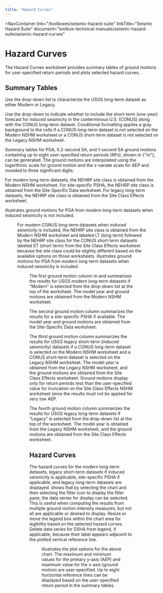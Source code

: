 ```yaml
---
title: "Hazard Curves"
---
```



<NavContainer 
  link="/toolboxes/seismic-hazard-suite"
  linkTitle="Seismic Hazard Suite"
  document="toolbox-technical-manuals/seismic-hazard-suite/seismic-hazard-curves"
></NavContainer>

# Hazard Curves

The Hazard Curves worksheet provides summary tables of ground motions for user-specified return periods and plots selected hazard curves.

## Summary Tables

Use the drop-down list to characterize the USGS long-term dataset as either Modern or Legacy.

Use the drop-down to indicate whether to include the short-term (one-year) forecast for induced seismicity in the conterminous U.S. (CONUS) along with
the CONUS long-term dataset. Conditional formatting applies a gray background to the cells if a CONUS long-term dataset is not selected on the Modern
NSHM worksheet or a CONUS short-term dataset is not selected on the Legacy NSHM worksheet.

Summary tables for PGA, 0.2-second SA, and 1-second SA ground motions containing up to eight user-specified return periods (RPs), shown in
{"\n"}<FigReference figKey="figure-28" />, can be generated. The ground motions are interpolated using the logarithmic scale for ground motion and the
z-variate scale for AEP and rounded to three significant digits.

For modern long-term datasets, the NEHRP site class is obtained from the Modern NSHM worksheet. For site-specific PSHA, the NEHRP site class is
obtained from the Site-Specific Data worksheet. For legacy long-term datasets, the NEHRP site class is obtained from the Site Class Effects worksheet.

 <FigReference figKey="figure-28" /> illustrates ground motions for PGA from modern long-term datasets when induced seismicity is not included.

<Figure
  figKey="figure-28"
  src="figures/toolbox-technical-manuals/seismic-hazard-suite/seismic-hazard-curves/v1.0/figures/figure28.png"
  alt="Hazard Curves worksheet: Summary table for PGA for long-term dataset."
  caption="Hazard Curves worksheet: Summary table for PGA for long-term dataset."
/>

For modern CONUS long-term datasets when induced seismicity is included, the NEHRP site class is obtained from the Modern NSHM worksheet and labeled
LT (long term) followed by the NEHRP site class for the CONUS short-term datasets labeled ST (short term) from the Site Class Effects worksheet
because the site class could be slightly different based on the available options on those worksheets. <FigReference figKey="figure-29" />
illustrates ground motions for PGA from modern long-term datasets when induced seismicity is included.

<Figure
  figKey="figure-29"
  src="figures/toolbox-technical-manuals/seismic-hazard-suite/seismic-hazard-curves/v1.0/figures/figure29.png"
  alt="Hazard Curves worksheet: Summary table for PGA for long-term and short-term datasets."
  caption="Hazard Curves worksheet: Summary table for PGA for long-term and short-term datasets."
/>

The first ground motion column in <FigReference figKey="figure-28" /> and <FigReference figKey="figure-29" /> summarizes the results for USGS modern
long-term datasets if “Modern” is selected from the drop-down list at the top of the worksheet. The model year and ground motions are obtained from
the Modern NSHM worksheet.

The second ground motion column summarizes the results for a site-specific PSHA if available. The model year and ground motions are obtained from the
Site-Specific Data worksheet.

The third ground motion column summarizes the results for USGS legacy short-term (induced seismicity) datasets if a CONUS long-term dataset is
selected on the Modern NSHM worksheet and a CONUS short-term dataset is selected on the Legacy NSHM worksheet. The model year is obtained from the
Legacy NSHM worksheet, and the ground motions are obtained from the Site Class Effects worksheet. Ground motions display only for return periods less
than the user-specified value for truncation on the Site Class Effects NSHM worksheet since the results must not be applied for very low AEP.

The fourth ground motion column summarizes the results for USGS legacy long-term datasets if “Legacy” is selected from the drop-down list at the top
of the worksheet. The model year is obtained from the Legacy NSHM worksheet, and the ground motions are obtained from the Site Class Effects
worksheet.

## Hazard Curves

The hazard curves for the modern long-term datasets, legacy short-term datasets if induced seismicity is applicable, site-specific PSHA if applicable,
and legacy long-term datasets are displayed. <FigReference figKey="figure-30" /> shows that by selecting the chart and then selecting the filter
icon to display the filter pane, the data series for display can be selected. This is useful when computing the results from multiple ground motion
intensity measures, but not all are applicable or desired to display. Resize or move the legend box within the chart area for legibility based on the
selected hazard curves. Delete data series for DSHA from legend, if applicable, because their label appears adjacent to the plotted vertical reference
line.

<Figure
  figKey="figure-30"
  src="figures/toolbox-technical-manuals/seismic-hazard-suite/seismic-hazard-curves/v1.0/figures/figure30.png"
  alt="Hazard Curves worksheet: Filtering data series for hazard curves."
  caption="Hazard Curves worksheet: Filitering data series for hazard curves."
/>

<FigReference figKey="figure-31" /> illustrates the plot options for the above chart. The maximum and minimum values for the primary y-axis (AEP) and
maximum value for the x-axis (ground motion) are user-specified. Up to eight horizontal reference lines can be displayed based on the user-specified return
 period in the summary tables.

<Figure
  figKey="figure-31"
  src="figures/toolbox-technical-manuals/seismic-hazard-suite/seismic-hazard-curves/v1.0/figures/figure31.png"
  alt="Hazard Curves worksheet: Plot options for hazard curves."
  caption="Hazard Curves worksheet: Plot options for hazard curves."
/>

<CitationFootnote />
